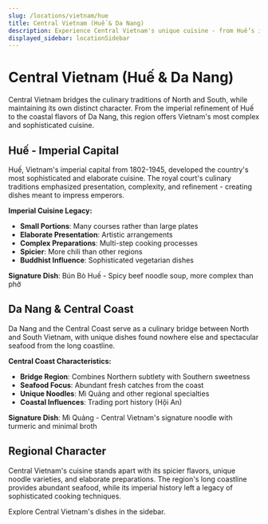 ```yaml
---
slug: /locations/vietnam/hue
title: Central Vietnam (Huế & Da Nang)
description: Experience Central Vietnam's unique cuisine - from Huế's imperial traditions to Da Nang's coastal specialties
displayed_sidebar: locationSidebar
---
```


# Central Vietnam (Huế & Da Nang)

Central Vietnam bridges the culinary traditions of North and South, while maintaining its own distinct character. From the imperial refinement of Huế to the coastal flavors of Da Nang, this region offers Vietnam's most complex and sophisticated cuisine.

## Huế - Imperial Capital

Huế, Vietnam's imperial capital from 1802-1945, developed the country's most sophisticated and elaborate cuisine. The royal court's culinary traditions emphasized presentation, complexity, and refinement - creating dishes meant to impress emperors.

**Imperial Cuisine Legacy:**
- **Small Portions**: Many courses rather than large plates
- **Elaborate Presentation**: Artistic arrangements
- **Complex Preparations**: Multi-step cooking processes
- **Spicier**: More chili than other regions
- **Buddhist Influence**: Sophisticated vegetarian dishes

**Signature Dish**: Bún Bò Huế - Spicy beef noodle soup, more complex than phở

## Da Nang & Central Coast

Da Nang and the Central Coast serve as a culinary bridge between North and South Vietnam, with unique dishes found nowhere else and spectacular seafood from the long coastline.

**Central Coast Characteristics:**
- **Bridge Region**: Combines Northern subtlety with Southern sweetness
- **Seafood Focus**: Abundant fresh catches from the coast
- **Unique Noodles**: Mì Quảng and other regional specialties
- **Coastal Influences**: Trading port history (Hội An)

**Signature Dish**: Mì Quảng - Central Vietnam's signature noodle with turmeric and minimal broth

## Regional Character

Central Vietnam's cuisine stands apart with its spicier flavors, unique noodle varieties, and elaborate preparations. The region's long coastline provides abundant seafood, while its imperial history left a legacy of sophisticated cooking techniques.

Explore Central Vietnam's dishes in the sidebar.

